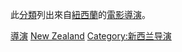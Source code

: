 此[[Wikipedia:頁面分類|分類]]列出來自[[紐西蘭|紐西蘭]]的[[電影導演|電影導演]]。
{{Commonscat|Film directors from New Zealand}}

[[Category:紐西蘭電影人|導演]]
[[Category:各國電影導演|New Zealand]]
[[Category:新西兰导演|Category:新西兰导演]]